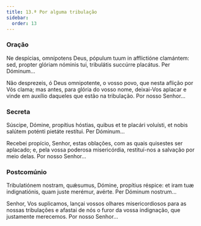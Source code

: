 ```yaml
---
title: 13.ª Por alguma tribulação
sidebar:
  order: 13
---
```


### Oração

<div class="side-by-side not-content">

Ne despícias, omnípotens Deus, pópulum tuum in afflictióne clamántem: sed, propter glóriam nóminis tui, tribulátis succúrre placátus. Per Dóminum...

Não desprezeis, ó Deus omnipotente, o vosso povo, que nesta aflição por Vós clama; mas antes, para glória do vosso nome, deixai-Vos aplacar e vinde em auxílio daqueles que estão na tribulação. Por nosso Senhor...

</div>

### Secreta

<div class="side-by-side not-content">

Súscipe, Dómine, propítius hóstias, quibus et te placári voluísti, et nobis salútem poténti pietáte restítui. Per Dóminum...

Recebei propício, Senhor, estas oblações, com as quais quisestes ser aplacado; e, pela vossa poderosa misericórdia, restituí-nos a salvação por meio delas. Por nosso Senhor...

</div>

### Postcomúnio

<div class="side-by-side not-content">

Tribulatiónem nostram, quǽsumus, Dómine, propítius réspice: et iram tuæ indignatiónis, quam juste merémur, avérte. Per Dóminum nostrum...

Senhor, Vos suplicamos, lançai vossos olhares misericordiosos para as nossas tribulações e afastai de nós o furor da vossa indignação, que justamente merecemos. Por nosso Senhor...

</div>
